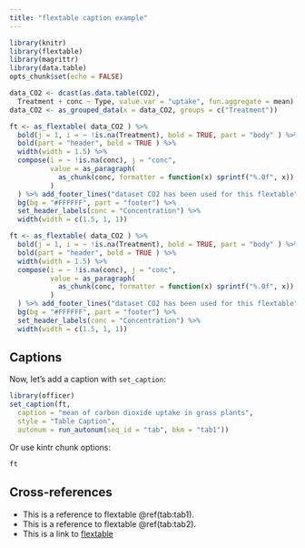 ```yaml
---
title: "flextable caption example"
---
```


```r
library(knitr)
library(flextable)
library(magrittr)
library(data.table)
opts_chunk$set(echo = FALSE)

data_CO2 <- dcast(as.data.table(CO2), 
  Treatment + conc ~ Type, value.var = "uptake", fun.aggregate = mean)
data_CO2 <- as_grouped_data(x = data_CO2, groups = c("Treatment"))
```

```r
ft <- as_flextable( data_CO2 ) %>% 
  bold(j = 1, i = ~ !is.na(Treatment), bold = TRUE, part = "body" ) %>% 
  bold(part = "header", bold = TRUE ) %>% 
  width(width = 1.5) %>% 
  compose(i = ~ !is.na(conc), j = "conc", 
          value = as_paragraph(
            as_chunk(conc, formatter = function(x) sprintf("%.0f", x))
          )
  ) %>% add_footer_lines("dataset CO2 has been used for this flextable") %>% 
  bg(bg = "#FFFFFF", part = "footer") %>% 
  set_header_labels(conc = "Concentration") %>% 
  width(width = c(1.5, 1, 1)) 
```

```r
ft <- as_flextable( data_CO2 ) %>% 
  bold(j = 1, i = ~ !is.na(Treatment), bold = TRUE, part = "body" ) %>% 
  bold(part = "header", bold = TRUE ) %>% 
  width(width = 1.5) %>% 
  compose(i = ~ !is.na(conc), j = "conc", 
          value = as_paragraph(
            as_chunk(conc, formatter = function(x) sprintf("%.0f", x))
          )
  ) %>% add_footer_lines("dataset CO2 has been used for this flextable") %>% 
  bg(bg = "#FFFFFF", part = "footer") %>% 
  set_header_labels(conc = "Concentration") %>% 
  width(width = c(1.5, 1, 1)) 
```

## Captions

Now, let's add a caption with `set_caption`:

```r
library(officer)
set_caption(ft, 
  caption = "mean of carbon dioxide uptake in grass plants", 
  style = "Table Caption", 
  autonum = run_autonum(seq_id = "tab", bkm = "tab1"))
```

Or use kintr chunk options:

```r
ft
```

## Cross-references

* This is a reference to flextable \@ref(tab:tab1).
* This is a reference to flextable \@ref(tab:tab2).
* This is a link to [flextable](#tab:tab1)
